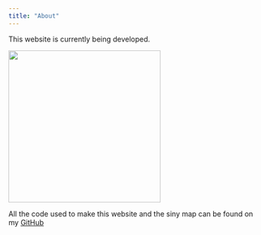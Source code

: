 ```yaml
---
title: "About"
---
```

This website is currently being developed.

::: {.absolute bottom="35%" left="5%"}
![](img/work_in_progress.gif){height="300"}
:::


All the code used to make this website and the siny map can be found on my [GitHub](https://github.com/SigOiry/Website) 


